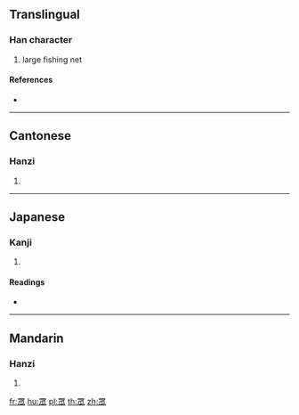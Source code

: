 {{character info/new}}
==Translingual==

===Han character===
{{Han char|rn=122|rad=网|as=05|sn=10|four=60232|canj=WLHVO}}

# large fishing net

====References====
* {{Han ref|kx=0947.180|dkj=28241|dj=1388.120|hdz=42916.060|uh=7F5B|ud=32603|bh=D360|bd=54112}}

----

==Cantonese==

===Hanzi===
{{yue-hanzi|jyut=|y=gu1}}

# {{defn|lang=yue|sort=网05}}

----

==Japanese==

===Kanji===
{{ja-kanji|grade=|rs=网05}}

# {{defn|lang=ja|sort=网05}}

====Readings====
* {{ja-readings|on=[[ろ]] (ro), [[く]] (ku)|kun=[[うおあみ]] (uoami)|nanori=}}

----

==Mandarin==

===Hanzi===
{{cmn-hanzi|pin=[[gū]] ([[gu1]])|wg=ku<sup>1</sup>}}

# {{defn|lang=cmn|sort=网05}}

[[fr:罛]]
[[hu:罛]]
[[pl:罛]]
[[th:罛]]
[[zh:罛]]